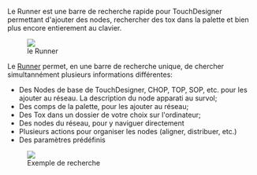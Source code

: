 
Le Runner est une barre de recherche rapide pour TouchDesigner permettant d'ajouter des nodes, rechercher des tox dans la palette et bien plus encore entierement au clavier.

<figure>
  <img className="full-width-image" src={runnerGIF} />
  <figcaption>le Runner</figcaption>
</figure>

Le <a href="https://github.com/valentin-dufois/Runner" target="_blank">Runner</a> permet, en une barre de recherche unique, de chercher simultannément plusieurs informations différentes:

* Des Nodes de base de TouchDesigner, CHOP, TOP, SOP, etc. pour les ajouter au réseau. La description du node apparati au survol;
* Des comps de la palette, pour les ajouter au réseau;
* Des Tox dans un dossier de votre choix sur l'ordinateur;
* Des nodes du réseau, pour y naviguer directement
* Plusieurs actions pour organiser les nodes (aligner, distribuer, etc.)
* Des paramètres prédéfinis

<figure>
  <img className="full-width-image" src={runnerSearch} />
  <figcaption>Exemple de recherche</figcaption>
</figure>

